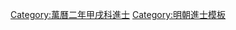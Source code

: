 {{Navbox
|name = 萬曆二年甲戌科殿試金榜
|title = 萬曆二年（[[1574年]]）甲戌科殿試金榜
|titlestyle = background-color:#FFD700;
|image =
|style = width:100%;text-align:center; 
|groupstyle = text-align:center; background-color:#FFD700;
|liststyle = text-align:center;
|state = {{{state<includeonly>|collapsed</includeonly>}}}
|group1 = 第一甲<br>賜進士及第<br>共3名
|list1 = '''[[孫繼皐]]''' - '''[[余孟麟]]''' - '''[[王應選]]'''

|group2 = 第二甲<br>賜進士出身<br>共70名
|list2 = [[支可大]] - [[周希賢 (萬曆進士)|周希賢]] - [[王泮 (萬曆進士)|王　泮]] - [[孫鑛|孫　鑛]] - [[沈璟|沈　璟]] - [[馬慥|馬　慥]] - [[陸檄|陸　檄]] - [[林纘振]] - [[蕭景訓]] - [[蕭應宮]]<br>[[吳顯 (萬曆進士)|吳　顯]] - [[陳大統]] - [[薛道生]] - [[管大耀]] - [[陳九敍]] - [[佘毅中]] - [[雷應志]] - [[王任 (明朝)|王　任]] - [[吳同春]] - [[石元麟]]<br>[[陳夢庚]] - [[謝裘|謝　裘]] - [[張振先 (萬曆進士)|張振先]] - [[蔡乾釜]] - [[余國賓]] - [[徐元春]] - [[陳國華 (萬曆進士)|陳國華]] - [[蘇希栻]] - [[容若玉]] - [[王錄 (萬曆進士)|王　錄]]<br>[[王家棟]] - [[馬鳴鑾]] - [[陳邦彥 (萬曆進士)|陳邦彥]] - [[陶允宜]] - [[陳述齡]] - [[汪應蛟]] - [[許一星]] - [[陳嘉賓]] - [[謝詔 (萬曆進士)|謝　詔]] - [[張之屏]]<br>[[萬文卿]] - [[劉孟雷]] - [[韓濟|韓　濟]] - [[鄒迪光]] - [[洪有聲]] - [[趙以康]] - [[朱期至]] - [[蔡惟亨]] - [[傅作雨]] - [[范可奇]]<br>[[蔣三近]] - [[李鋕|李　鋕]] - [[朱應|朱　應]] - [[陳瑛 (萬曆甲戌進士)|陳　瑛]] - [[王橋 (萬曆進士)|王　橋]] - [[張一坤]] - [[孫星|孫　星]] - [[周宗禮]] - [[黃凝道]] - [[李時芳]]<br>[[顧國輔|張國輔]] - [[張時亨]] - [[吳中謙]] - [[林喬楠]] - [[詹思謙]] - [[王道純]] - [[朱衣 (萬曆進士)|朱　衣]] - [[楊以忠]] - [[李良柱]] - [[李三才]]

|group3 = 第三甲<br>賜同進士出身<br>共226名
|list3 = [[陳朴|陳　朴]] - [[雷士楨]] - [[顏素|顏　素]] - [[牛惟炳]] - [[易以巽]] - [[孫旬|孫　旬]] - [[楊四知]] - [[蘇雨|蘇　雨]] - [[曹一夔]] - [[王問卿]]<br>[[范世美]] - [[黃時雨]] - [[魏允孚]] - [[夏應星]] - [[李多见]] - [[常居敬]] - [[史元熙]] - [[黃師顏]] - [[王見賓]] - [[何鑛|何　鑛]]<br>[[马贯|馬　貫]] - [[沈孟化]] - [[王炳璿]] - [[賀一孝]] - [[鄭皐|鄭　皐]] - [[許鋌|許　鋌]] - [[韓志道]] - [[馬翰如]] - [[王職|王　職]] - [[陳九成]]<br>[[郭惟賢]] - [[尹應元]] - [[劉金|劉　金]] - [[陳揚產]] - [[姜召|姜　召]] - [[陳嘉策]] - [[沈鈇|沈　{{僻字|鈇|金字旁夫}}]] - [[翁仲益]] - [[陳王庭]] - [[胡希舜]]<br>[[張雲翱]] - [[曾夢鰲]] - [[何允升]] - [[林鳴盛]] - [[于翰|-{于}-　翰]] - [[敖選|敖　選]] - [[陳正誼]] - [[姚德重]] - [[曾士彥]] - [[吕坤|李　坤]]<br>[[郭衢階]] - [[李際春 (萬曆甲戌進士)|李際春]] - [[劉三宅]] - [[查偉|查　偉]] - [[蔡时鼎]] - [[林兆珂]] - [[李承志]] - [[楊時馨]] - [[陳諫 (華陰)|陳　諫]] - [[顧連璧]]<br>[[王儒 (萬曆進士)|王　儒]] - [[何鳳起]] - [[倪三綬]] - [[任甲第]] - [[龔一清]] - [[韓國楨]] - [[宋萬業]] - [[毛在|毛　在]] - [[吳中傳]] - [[楊俊士]]<br>[[游朴|游　朴]] - [[陳與郊]] - [[留震臣]] - [[蔡國柄]] - [[譚希思]] - [[南憲仲]] - [[龔錫爵]] - [[田蕙|田　蕙]] - [[馮露 (明朝)|馮　露]] - [[王開|王　開]]<br>[[王鳳竹]] - [[李化龍_(明朝)|李化龍]] - [[劉弘道 (吳縣)|劉弘道]] - [[王一言 (萬曆進士)|王一言]] - [[王國賓 (萬曆甲戌進士)|王國賓]] - [[俞良史]] - [[吳謙 (瀘州)|吳　謙]] - [[謝杰 (明朝)|謝　-{杰}-]] - [[周夢暘]] - [[顧爾行]]<br>[[吳應奎 (萬曆進士)|吳應奎]] - [[王景星]] - [[林民止]] - [[陳濟 (萬曆進士)|陳　濟]] - [[徐師張]] - [[張世則 (明朝)|張世則]] - [[張汝賢 (萬曆進士)|張汝賢]] - [[朱讓|朱　讓]] - [[王毓陽]] - [[黃門 (萬曆進士)|黃　門]]<br>[[張廷榜]] - [[廖恒吉]] - [[唐伯元]] - [[楊楫|楊　楫]] - [[王三宅]] - [[李宗魯]] - [[伍讓|伍　讓]] - [[朱翰臣]] - [[孫健 (萬曆進士)|孫　健]] - [[王致中 (萬曆甲戌進士)|王致中]]<br>[[李以謙]] - [[舒邦儒]] - [[陳紳|陳　紳]] - [[董繼祖]] - [[李士達]] - [[吳定|吳　定]] - [[卓世彥]] - [[鄭材|鄭　材]] - [[李得祐]] - [[周弘禴]]<br>[[王三餘]] - [[顧夢鯉]] - [[程有守]] - [[范淶|范　淶]] - [[陳正謨]] - [[杨瑞云]] - [[黃道瞻]] - [[余啓元]] - [[朱正色 (萬曆甲戌進士)|朱正色]] - [[田大年 (萬曆甲戌進士)|田大年]]<br>[[陳應芳]] - [[陳一魴]] - [[陳奇謀]] - [[沈汝梁]] - [[趙惟魚]] - [[陳文炅]] - [[蔡夢說]] - [[高梅|高　梅]] - [[李杜 (萬曆甲戌進士)|李　杜]] - [[何思登]]<br>[[王邦俊]] - [[葉遵|葉　遵]] - [[李好問]] - [[韓萃善]] - [[黃雲龍 (萬曆進士)|黃雲龍]] - [[司马祉]] - [[李進道]] - [[王价 (萬曆進士)|王　价]] - [[徐待|徐　待]] - [[顧起淹]]<br>[[李廷彥]] - [[朱熙洽]] - [[熊夢兆]] - [[趙秉忠 (萬曆二年進士)|趙秉忠]] - [[劉美|劉　美]] - [[李學詩 (萬曆進士)|李學詩]] - [[張佐治]] - [[劉懋中]] - [[朱道南]] - [[詹啓東]]<br>[[饒廷錫]] - [[孫兗|孫　兗]] - [[秦應驄]] - [[戈大本]] - [[劉汝桂]] - [[江鐸|江　鐸]] - [[丁汝謙]] - [[姚士觀]] - [[閻芹|閻　芹]] - [[李寀 (萬曆甲戌進士)|李　寀]]<br>[[劉朝噩]] - [[劉士忠]] - [[張珩 (萬曆進士)|張　珩]] - [[胡桂芳]] - [[王國祚]] - [[范守己]] - [[趙南星]] - [[陳勗 (萬曆甲戌進士)|陳　勗]] - [[陳于階 (萬曆進士)|陳-{于}-階]] - [[楊廷相 (萬曆進士)|楊廷相]]<br>[[杜希鵬]] - [[邢侗|邢　侗]] - [[支大纶]] - [[王懋中 (萬曆進士)|王懋中]] - [[傅好禮]] - [[何倬|何　倬]] - [[王繼明]] - [[張名藩]] - [[邊有猷]] - [[陳相 (萬曆進士)|陳　相]]<br>[[蕭大才]] - [[高萃|高　萃]] - [[黃體乾]] - [[金和|金　和]] - [[丁懋建]] - [[李堯民]] - [[馬洛 (萬曆進士)|馬　洛]] - [[屈灼|屈　灼]] - [[羅應兆]] - [[董廷策]]<br>[[周詩 (萬曆甲戌進士)|周　詩]] - [[文在中]] - [[姚三讓]] - [[田時秀]] - [[劉騰霄]] - [[褚順|褚　順]] - [[倪涷|倪　涷]] - [[吳仕詮]] - [[梁鵬|梁　鵬]] - [[胡汝寧]]<br>[[李臣之]] - [[楊寅秋]] - [[吳澋|吳　澋]] - [[李大嘉]] - [[任養心]] - [[梁必强]] - [[赫瀛|赫　瀛]] - [[郝國章]] - [[阮子孝]] - [[張夢蟾]]<br>[[張問達 (內江)|張問達]] - [[袁應祺]] - [[嵇應科]] - [[方範|方　範]] - [[郭性之]] - [[貢靖國]]<span style="color: #FFFFFF;"> - －－－ - －－－ - －－－ - －－－</span>
|belowstyle = text-align: center; background-color:#FFD700;
|below='''前一科：[[Template:隆慶五年辛未科殿試金榜|隆慶五年辛未科]]　'''·'''　後一科：[[Template:萬曆五年丁丑科殿試金榜|萬曆五年丁丑科]]'''<br>'''同科副榜：[[Template:萬曆二年甲戌科會試副榜|萬曆二年甲戌科]]'''
}}[[Category:萬曆二年甲戌科進士]]
<noinclude>
[[Category:萬曆二年甲戌科進士| ]]
[[Category:明朝進士模板]]</noinclude>